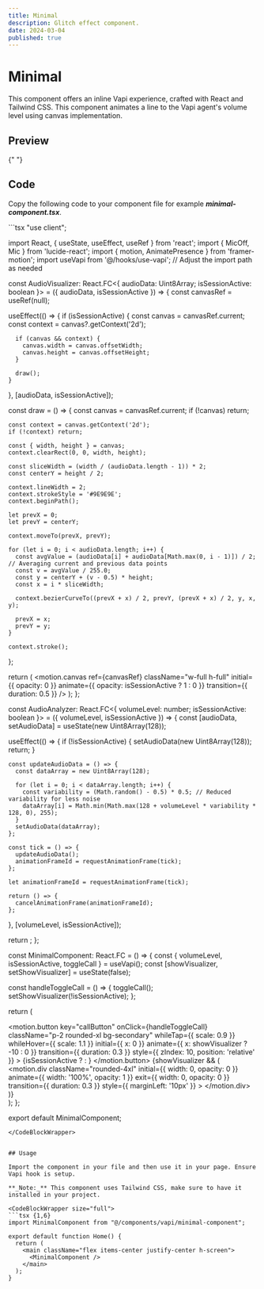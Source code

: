 ```yaml
---
title: Minimal
description: Glitch effect component.
date: 2024-03-04
published: true
---
```


# Minimal

This component offers an inline Vapi experience, crafted with React and Tailwind CSS. This component animates a line to the Vapi agent's volume level using canvas implementation.

## Preview

<ComponentPreview name="minimal-component" />{" "}

## Code

Copy the following code to your component file for example **_minimal-component.tsx_**.

<CodeBlockWrapper size="wrapper">
```tsx
"use client";

import React, { useState, useEffect, useRef } from 'react';
import { MicOff, Mic } from 'lucide-react';
import { motion, AnimatePresence } from 'framer-motion';
import useVapi from '@/hooks/use-vapi'; // Adjust the import path as needed

const AudioVisualizer: React.FC<{ audioData: Uint8Array; isSessionActive: boolean }> = ({ audioData, isSessionActive }) => {
  const canvasRef = useRef<HTMLCanvasElement>(null);

  useEffect(() => {
    if (isSessionActive) {
      const canvas = canvasRef.current;
      const context = canvas?.getContext('2d');

      if (canvas && context) {
        canvas.width = canvas.offsetWidth;
        canvas.height = canvas.offsetHeight;
      }

      draw();
    }
  }, [audioData, isSessionActive]);

  const draw = () => {
    const canvas = canvasRef.current;
    if (!canvas) return;

    const context = canvas.getContext('2d');
    if (!context) return;

    const { width, height } = canvas;
    context.clearRect(0, 0, width, height);

    const sliceWidth = (width / (audioData.length - 1)) * 2;
    const centerY = height / 2;

    context.lineWidth = 2;
    context.strokeStyle = '#9E9E9E';
    context.beginPath();

    let prevX = 0;
    let prevY = centerY;

    context.moveTo(prevX, prevY);

    for (let i = 0; i < audioData.length; i++) {
      const avgValue = (audioData[i] + audioData[Math.max(0, i - 1)]) / 2; // Averaging current and previous data points
      const v = avgValue / 255.0;
      const y = centerY + (v - 0.5) * height;
      const x = i * sliceWidth;

      context.bezierCurveTo((prevX + x) / 2, prevY, (prevX + x) / 2, y, x, y);

      prevX = x;
      prevY = y;
    }

    context.stroke();
  };

  return (
    <motion.canvas
      ref={canvasRef}
      className="w-full h-full"
      initial={{ opacity: 0 }}
      animate={{ opacity: isSessionActive ? 1 : 0 }}
      transition={{ duration: 0.5 }}
    />
  );
};

const AudioAnalyzer: React.FC<{ volumeLevel: number; isSessionActive: boolean }> = ({ volumeLevel, isSessionActive }) => {
  const [audioData, setAudioData] = useState<Uint8Array>(new Uint8Array(128));

  useEffect(() => {
    if (!isSessionActive) {
      setAudioData(new Uint8Array(128));
      return;
    }

    const updateAudioData = () => {
      const dataArray = new Uint8Array(128);

      for (let i = 0; i < dataArray.length; i++) {
        const variability = (Math.random() - 0.5) * 0.5; // Reduced variability for less noise
        dataArray[i] = Math.min(Math.max(128 + volumeLevel * variability * 128, 0), 255);
      }
      setAudioData(dataArray);
    };

    const tick = () => {
      updateAudioData();
      animationFrameId = requestAnimationFrame(tick);
    };

    let animationFrameId = requestAnimationFrame(tick);

    return () => {
      cancelAnimationFrame(animationFrameId);
    };
  }, [volumeLevel, isSessionActive]);

  return <AudioVisualizer audioData={audioData} isSessionActive={isSessionActive} />;
};

const MinimalComponent: React.FC = () => {
  const { volumeLevel, isSessionActive, toggleCall } = useVapi();
  const [showVisualizer, setShowVisualizer] = useState(false);

  const handleToggleCall = () => {
    toggleCall();
    setShowVisualizer(!isSessionActive);
  };

  return (
    <div className="flex flex-col items-center justify-center min-h-full">
      <div className="flex items-center justify-center">
        <motion.button
          key="callButton"
          onClick={handleToggleCall}
          className="p-2 rounded-xl bg-secondary"
          whileTap={{ scale: 0.9 }}
          whileHover={{ scale: 1.1 }}
          initial={{ x: 0 }}
          animate={{ x: showVisualizer ? -10 : 0 }}
          transition={{ duration: 0.3 }}
          style={{ zIndex: 10, position: 'relative' }}
        >
          {isSessionActive ? <MicOff size={20} /> : <Mic size={20} />}
        </motion.button>
        <AnimatePresence>
          {showVisualizer && (
            <motion.div
              className="rounded-4xl"
              initial={{ width: 0, opacity: 0 }}
              animate={{ width: '100%', opacity: 1 }}
              exit={{ width: 0, opacity: 0 }}
              transition={{ duration: 0.3 }}
              style={{ marginLeft: '10px' }}
            >
              <AudioAnalyzer volumeLevel={volumeLevel} isSessionActive={isSessionActive} />
            </motion.div>
          )}
        </AnimatePresence>
      </div>
    </div>
  );
};

export default MinimalComponent;
````
</CodeBlockWrapper>


## Usage

Import the component in your file and then use it in your page. Ensure Vapi hook is setup.

**_Note:_** This component uses Tailwind CSS, make sure to have it installed in your project.

<CodeBlockWrapper size="full">
```tsx {1,6}
import MinimalComponent from "@/components/vapi/minimal-component";

export default function Home() {
  return (
    <main className="flex items-center justify-center h-screen">
      <MinimalComponent />
    </main>
  );
}
````

</CodeBlockWrapper>

